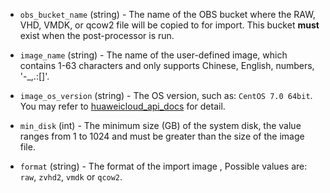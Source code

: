 <!-- Code generated from the comments of the Config struct in post-processor/huaweicloud-import/post-processor.go; DO NOT EDIT MANUALLY -->

- `obs_bucket_name` (string) - The name of the OBS bucket where the RAW, VHD, VMDK, or qcow2 file will be copied to for import.
  This bucket **must** exist when the post-processor is run.

- `image_name` (string) - The name of the user-defined image, which contains 1-63 characters and only
  supports Chinese, English, numbers, '-\_,.:[]'.

- `image_os_version` (string) - The OS version, such as: `CentOS 7.0 64bit`.
  You may refer to [huaweicloud_api_docs](https://support.huaweicloud.com/intl/en-us/api-ims/ims_03_0910.html) for detail.

- `min_disk` (int) - The minimum size (GB) of the system disk, the value ranges from 1 to 1024 and must be greater than the size of the image file.

- `format` (string) - The format of the import image , Possible values are: `raw`, `zvhd2`, `vmdk` or `qcow2`.

<!-- End of code generated from the comments of the Config struct in post-processor/huaweicloud-import/post-processor.go; -->
